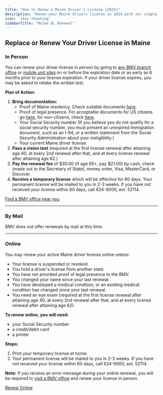 ```yaml
---
title: "How to Renew a Maine Driver's License [2024]"
description: "Renew your Maine drivers license in 2024 with our simple, step-by-step guide. Find all the necessary requirements, forms, fees, and online renewal options to ensure a hassle-free experience. Stay legal and avoid fines - start your renewal process now!"
icon: 'star-shooting'
sidebarTitle: "Maine DL Renewal"
---
```


## Replace or Renew Your Driver License in Maine

### In Person

You can renew your driver license in person by going to [any BMV branch office](https://driving-tests.org/dmv-near-me/maine-dmv-office-locations/) or [mobile unit sites](https://www.maine.gov/sos/bmv/locations/index.html#mobile) on or before the expiration date or as early as 6 months prior to your license expiration. If your driver license expires, you may be asked to retake the written test.

**Plan of Action:**
1. **Bring documentation:**
   - Proof of Maine residency. Check suitable documents [here](http://www.maine.gov/sos/bmv/licenses/residency.html).
   - Proof of legal presence. For acceptable documents for US citizens go [here](https://www.maine.gov/sos/bmv/licenses/citizen.html), for non-citizens, check [here](https://www.maine.gov/sos/bmv/licenses/noncitizen.html).
   - Your Social Security number (If you believe you do not qualify for a social security number, you must present an unexpired immigration document, such as an I-94, or a written statement from the Social Security Administration about your ineligibility.)
   - Your current Maine driver license
2. **Pass a vision test** (required at the first license renewal after attaining age 40, at every 2nd renewal after that, and at every license renewal after attaining age 62.)
3. **Pay the renewal fee** of $30.00 (if age 65+, pay $21.00) by cash, check (made out to the Secretary of State), money order, Visa, MasterCard, or Discover.
4. **Receive a temporary license** which will be effective for 60 days. Your permanent license will be mailed to you in 2-3 weeks. If you have not received your license within 60 days, call 624-9000, ext. 52114.

[Find a BMV office near you](https://driving-tests.org/dmv-near-me/)

---

### By Mail

BMV does not offer renewals by mail at this time.

---

### Online

You may renew your active Maine driver license online unless:
- Your license is suspended or revoked.
- You hold a driver's license from another state.
- You have not provided proof of legal presence to the BMV.
- You changed your name since your last renewal.
- You have developed a medical condition, or an existing medical condition has changed since your last renewal.
- You need an eye exam (required at the first license renewal after attaining age 40, at every 2nd renewal after that, and at every license renewal after attaining age 62).

**To renew online, you will need:**
- your Social Security number
- a credit/debit card
- a printer

**Steps:**
1. Print your temporary license at home.
2. Your permanent license will be mailed to you in 2-3 weeks. If you have not received your license within 60 days, call 624-9000, ext. 52114.

**Note:** If you receive an error message during your online renewal, you will be required to [visit a BMV office](https://driving-tests.org/dmv-near-me/maine-dmv-office-locations/) and renew your license in person.

[Renew Online](http://www.maine.gov/online/bmv/dlr/)